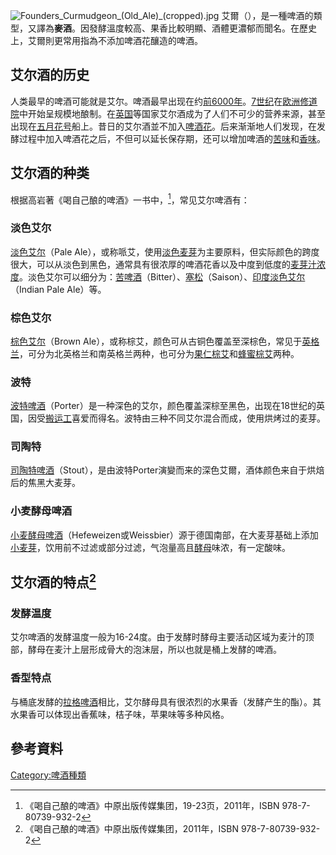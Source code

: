 {{Refimprove|time=2013-10-26T15:34:04+00:00}}
[[File:Founders_Curmudgeon_(Old_Ale)_(cropped).jpg|thumb]]
艾爾（{{lang-en|Ale}}），是一種啤酒的類型，又譯為'''麥酒'''。因發酵溫度較高、果香比較明顯、酒體更濃郁而聞名。在歷史上，艾爾則更常用指為不添加啤酒花釀造的啤酒。

==艾尔酒的历史==
人类最早的啤酒可能就是艾尔。啤酒最早出现在约[[前6000年|前6000年]]。[[7世纪|7世纪]]在[[欧洲|欧洲]][[修道院|修道院]]中开始呈规模地酿制。在[[英国|英国]]等国家艾尔酒成为了人们不可少的营养来源，甚至出现在[[五月花号|五月花号]]船上。昔日的艾尔酒並不加入[[啤酒花|啤酒花]]。后来渐渐地人们发现，在发酵过程中加入啤酒花之后，不但可以延长保存期，还可以增加啤酒的[[苦味|苦味]]和[[香味|香味]]。

==艾尔酒的种类==

根据高岩著《喝自己酿的啤酒》一书中，<ref>《喝自己酿的啤酒》中原出版传媒集团，19-23页，2011年，ISBN 978-7-80739-932-2 </ref>，常见艾尔啤酒有：

===淡色艾尔===
[[愛爾淡啤酒|淡色艾尔]]（Pale Ale），或称哌艾，使用[[淡色麦芽|淡色麦芽]]为主要原料，但实际颜色的跨度很大，可以从淡色到黑色，通常具有很浓厚的啤酒花香以及中度到低度的[[麦芽汁浓度|麦芽汁浓度]]。淡色艾尔可以细分为：[[苦啤酒|苦啤酒]]（Bitter）、[[塞松|塞松]]（Saison）、[[印度淡色艾尔|印度淡色艾尔]]（Indian Pale Ale）等。

===棕色艾尔===
[[棕色艾尔|棕色艾尔]]（Brown Ale），或称棕艾，颜色可从古铜色覆盖至深棕色，常见于[[英格兰|英格兰]]，可分为北英格兰和南英格兰两种，也可分为[[果仁棕艾|果仁棕艾]]和[[蜂蜜棕艾|蜂蜜棕艾]]两种。

===波特===   
[[波特啤酒|波特啤酒]]（Porter）是一种深色的艾尔，颜色覆盖深棕至黑色，出现在18世纪的英国，因受[[搬运工|搬运工]]喜爱而得名。波特由三种不同艾尔混合而成，使用烘烤过的麦芽。

===司陶特===
[[司陶特啤酒|司陶特啤酒]]（Stout），是由波特Porter演變而来的深色艾爾，酒体颜色来自于烘焙后的焦黑大麦芽。

===小麦酵母啤酒===
[[小麦酵母啤酒|小麦酵母啤酒]]（Hefeweizen或Weissbier）源于德国南部，在大麦芽基础上添加[[小麦芽|小麦芽]]，饮用前不过滤或部分过滤，气泡量高且[[酵母|酵母]]味浓，有一定酸味。

==艾尔酒的特点<ref>《喝自己酿的啤酒》中原出版传媒集团，2011年，ISBN 978-7-80739-932-2 </ref>==

===发酵温度===
艾尔啤酒的发酵温度一般为16-24度。由于发酵时酵母主要活动区域为麦汁的顶部，酵母在麦汁上层形成骨大的泡沫层，所以也就是桶上发酵的啤酒。

===香型特点===
与桶底发酵的[[拉格啤酒|拉格啤酒]]相比，艾尔酵母具有很浓烈的水果香（发酵产生的酯）。其水果香可以体现出香蕉味，桔子味，苹果味等多种风格。

==參考資料==
{{Reflist}}
{{DEFAULTSORT:Ale}}
{{啤酒分类}}
[[Category:啤酒種類|Category:啤酒種類]]